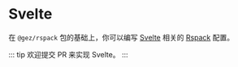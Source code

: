 # Svelte

在 `@gez/rspack` 包的基础上，你可以编写 [Svelte](https://svelte.dev/) 相关的 [Rspack](https://rspack.dev/guide/tech/svelte) 配置。

::: tip
欢迎提交 PR 来实现 Svelte。
:::